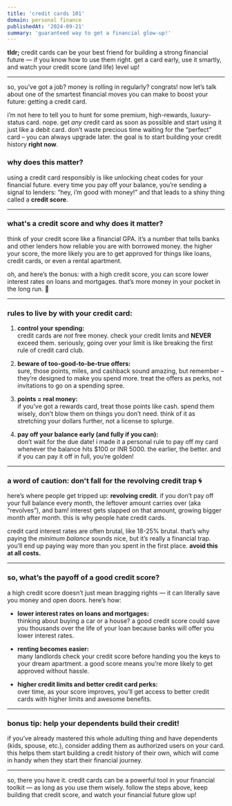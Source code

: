 ```yaml
---
title: 'credit cards 101'
domain: personal finance
publishedAt: '2024-09-21'
summary: 'guaranteed way to get a financial glow-up!'
---
```


**tldr;**
credit cards can be your best friend for building a strong financial future — if you know how to use them right. get a card early, use it smartly, and watch your credit score (and life) level up!

---

so, you’ve got a job? money is rolling in regularly? congrats! now let’s talk about one of the smartest financial moves you can make to boost your future: getting a credit card.

i’m not here to tell you to hunt for some premium, high-rewards, luxury-status card. nope. get *any* credit card as soon as possible and start using it just like a debit card. don’t waste precious time waiting for the “perfect” card – you can always upgrade later. the goal is to start building your credit history **right now**.

### why does this matter?

using a credit card responsibly is like unlocking cheat codes for your financial future. every time you pay off your balance, you’re sending a signal to lenders: “hey, i’m good with money!” and that leads to a shiny thing called a **credit score**.

---

### what's a credit score and why does it matter?

think of your credit score like a financial GPA. it’s a number that tells banks and other lenders how reliable you are with borrowed money. the higher your score, the more likely you are to get approved for things like loans, credit cards, or even a rental apartment.

oh, and here’s the bonus: with a high credit score, you can score lower interest rates on loans and mortgages. that’s more money in your pocket in the long run. 💸

---

### rules to live by with your credit card:

1. **control your spending:**  
   credit cards are *not* free money. check your credit limits and **NEVER** exceed them. seriously, going over your limit is like breaking the first rule of credit card club.
   
2. **beware of too-good-to-be-true offers:**  
   sure, those points, miles, and cashback sound amazing, but remember – they’re designed to make you spend more. treat the offers as perks, not invitations to go on a spending spree.
   
3. **points = real money:**  
   if you’ve got a rewards card, treat those points like cash. spend them wisely, don’t blow them on things you don’t need. think of it as stretching your dollars further, not a license to splurge.
   
4. **pay off your balance early (and fully if you can):**  
   don’t wait for the due date! i made it a personal rule to pay off my card whenever the balance hits $100 or INR 5000. the earlier, the better. and if you can pay it off in full, you’re golden!

---

### a word of caution: don't fall for the revolving credit trap 🌀

here’s where people get tripped up: **revolving credit**. if you don’t pay off your full balance every month, the leftover amount carries over (aka “revolves”), and bam! interest gets slapped on that amount, growing bigger month after month. this is why people hate credit cards.

credit card interest rates are often brutal, like 18-25% brutal. that’s why paying the *minimum balance* sounds nice, but it’s really a financial trap. you’ll end up paying way more than you spent in the first place. **avoid this at all costs.**

---

### so, what’s the payoff of a good credit score?

a high credit score doesn’t just mean bragging rights — it can literally save you money and open doors. here’s how:

- **lower interest rates on loans and mortgages:**  
   thinking about buying a car or a house? a good credit score could save you thousands over the life of your loan because banks will offer you lower interest rates.
  
- **renting becomes easier:**  
   many landlords check your credit score before handing you the keys to your dream apartment. a good score means you’re more likely to get approved without hassle.
  
- **higher credit limits and better credit card perks:**  
   over time, as your score improves, you’ll get access to better credit cards with higher limits and awesome benefits.

---

### bonus tip: help your dependents build their credit!

if you’ve already mastered this whole adulting thing and have dependents (kids, spouse, etc.), consider adding them as authorized users on your card. this helps them start building a credit history of their own, which will come in handy when they start their financial journey.

---

so, there you have it. credit cards can be a powerful tool in your financial toolkit — as long as you use them wisely. follow the steps above, keep building that credit score, and watch your financial future glow up!